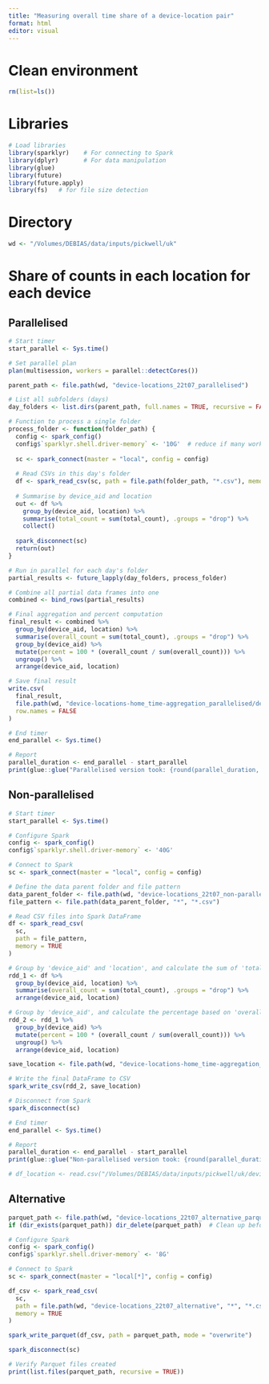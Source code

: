 ```yaml
---
title: "Measuring overall time share of a device-location pair"
format: html
editor: visual
---
```


# Clean environment

```r
rm(list=ls())
```

# Libraries

```r
# Load libraries
library(sparklyr)    # For connecting to Spark
library(dplyr)       # For data manipulation
library(glue)
library(future)
library(future.apply)
library(fs)   # for file size detection
```

# Directory

```r
wd <- "/Volumes/DEBIAS/data/inputs/pickwell/uk"
```

# Share of counts in each location for each device

## Parallelised

```r
# Start timer
start_parallel <- Sys.time()

# Set parallel plan
plan(multisession, workers = parallel::detectCores())

parent_path <- file.path(wd, "device-locations_22t07_parallelised")

# List all subfolders (days)
day_folders <- list.dirs(parent_path, full.names = TRUE, recursive = FALSE)

# Function to process a single folder
process_folder <- function(folder_path) {
  config <- spark_config()
  config$`sparklyr.shell.driver-memory` <- '10G'  # reduce if many workers
  
  sc <- spark_connect(master = "local", config = config)
  
  # Read CSVs in this day's folder
  df <- spark_read_csv(sc, path = file.path(folder_path, "*.csv"), memory = TRUE)
  
  # Summarise by device_aid and location
  out <- df %>%
    group_by(device_aid, location) %>%
    summarise(total_count = sum(total_count), .groups = "drop") %>%
    collect()
  
  spark_disconnect(sc)
  return(out)
}

# Run in parallel for each day's folder
partial_results <- future_lapply(day_folders, process_folder)

# Combine all partial data frames into one
combined <- bind_rows(partial_results)

# Final aggregation and percent computation
final_result <- combined %>%
  group_by(device_aid, location) %>%
  summarise(overall_count = sum(total_count), .groups = "drop") %>%
  group_by(device_aid) %>%
  mutate(percent = 100 * (overall_count / sum(overall_count))) %>%
  ungroup() %>%
  arrange(device_aid, location)

# Save final result
write.csv(
  final_result,
  file.path(wd, "device-locations-home_time-aggregation_parallelised/device-locations-home_time-aggregation.csv"),
  row.names = FALSE
)

# End timer
end_parallel <- Sys.time()

# Report
parallel_duration <- end_parallel - start_parallel
print(glue::glue("Parallelised version took: {round(parallel_duration, 2)} seconds"))
```

## Non-parallelised

```r
# Start timer
start_parallel <- Sys.time()

# Configure Spark
config <- spark_config()
config$`sparklyr.shell.driver-memory` <- '40G'

# Connect to Spark
sc <- spark_connect(master = "local", config = config)

# Define the data parent folder and file pattern
data_parent_folder <- file.path(wd, "device-locations_22t07_non-parallelised")
file_pattern <- file.path(data_parent_folder, "*", "*.csv")

# Read CSV files into Spark DataFrame
df <- spark_read_csv(
  sc,
  path = file_pattern,
  memory = TRUE
)

# Group by 'device_aid' and 'location', and calculate the sum of 'total_count'
rdd_1 <- df %>% 
  group_by(device_aid, location) %>% 
  summarise(overall_count = sum(total_count), .groups = "drop") %>% 
  arrange(device_aid, location)

# Group by 'device_aid', and calculate the percentage based on 'overall_count'
rdd_2 <- rdd_1 %>% 
  group_by(device_aid) %>% 
  mutate(percent = 100 * (overall_count / sum(overall_count))) %>% 
  ungroup() %>% 
  arrange(device_aid, location)

save_location <- file.path(wd, "device-locations-home_time-aggregation_non-parallelised")

# Write the final DataFrame to CSV
spark_write_csv(rdd_2, save_location)

# Disconnect from Spark
spark_disconnect(sc)

# End timer
end_parallel <- Sys.time()

# Report
parallel_duration <- end_parallel - start_parallel
print(glue::glue("Non-parallelised version took: {round(parallel_duration, 2)} seconds"))
```

```r
# df_location <- read.csv("/Volumes/DEBIAS/data/inputs/pickwell/uk/device-locations_time-aggregation/part-00000-5bc1254d-be52-46de-a616-4ecc418aaee2-c000.csv")
```

## Alternative

```r
parquet_path <- file.path(wd, "device-locations_22t07_alternative_parquettt")
if (dir_exists(parquet_path)) dir_delete(parquet_path)  # Clean up before writing

# Configure Spark
config <- spark_config()
config$`sparklyr.shell.driver-memory` <- '8G'

# Connect to Spark
sc <- spark_connect(master = "local[*]", config = config)

df_csv <- spark_read_csv(
  sc,
  path = file.path(wd, "device-locations_22t07_alternative", "*", "*.csv"),
  memory = TRUE
) 

spark_write_parquet(df_csv, path = parquet_path, mode = "overwrite")

spark_disconnect(sc)

# Verify Parquet files created
print(list.files(parquet_path, recursive = TRUE))
```
